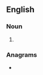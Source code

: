 ==English==

===Noun===
{{head|en|noun plural form}}

# {{plural of|bobet|lang=en}}

===Anagrams===
* {{anagrams|en|Stobbe}}